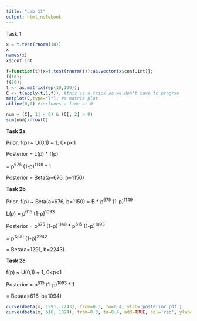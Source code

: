 ```yaml
---
title: "Lab 11"
output: html_notebook
---
```


Task 1

```r

x = t.test(rnorm(10))
x
names(x)
x$conf.int
```

```r
f=function(t){x=t.test(rnorm(t));as.vector(x$conf.int)};
f(10);
f(20);
t <- as.matrix(rep(10,100));
C <- t(apply(t,1,f)); #this is a trick so we don't have to program
matplot(C,type="l"); #a matrix plot
abline(0,0) #includes a line at 0
```

```r

num = (C[, 1] < 0) & (C[, 2] > 0)
sum(num)/nrow(C)
```

**Task 2a**

Prior, f(p) \~ U(0,1) \~ 1, 0\<p\<1

Posterior = L(p) \* f(p)

= p^675^ (1-p)^1149^ \* 1

Posterior = Beta(a=676, b=1150)

**Task 2b**

Prior, f(p) \~ Beta(a=676, b=1150) = B \* p^675^ (1-p)^1149^

L(p) = p^615^ (1-p)^1093^

Posterior = p^675^ (1-p)^1149^ \* p^615^ (1-p)^1093^

= p^1290^ (1-p)^2242^

= Beta(a=1291, b=2243)

**Task 2c**

f(p) \~ U(0,1) \~ 1, 0\<p\<1

Posterior = p^615^ (1-p)^1093^ \* 1

= Beta(a=616, b=1094)

```r

curve(dbeta(x, 1291, 2243), from=0.3, to=0.4, ylab='posterior pdf')
curve(dbeta(x, 616, 1094), from=0.3, to=0.4, add=TRUE, col='red', ylab='posterior pdf')
```
